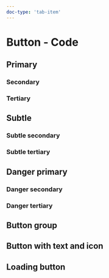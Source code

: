 ```yaml
---
doc-type: 'tab-item'
---
```




# Button - Code

## Primary

<ButtonsPlayground />

### Secondary

<ButtonSecondaryPlayground />

### Tertiary

<ButtonGhostPlayground />

## Subtle

<ButtonGreyPlayground />

### Subtle secondary

<ButtonGreySecondaryPlayground />

### Subtle tertiary

<ButtonGreyGhostPlayground />

## Danger primary

<SinceTag message="2.3.0" />

<ButtonDangerPlayground />

### Danger secondary

<SinceTag message="2.3.0" />

<ButtonDangerOutlinePlayground />

### Danger tertiary

<SinceTag message="2.3.0" />

<ButtonDangerGhostPlayground />

## Button group

<ButtonGroupPlayground />

## Button with text and icon

<ButtonTextIconPlayground />

## Loading button

<ButtonLoadingPlayground />

<PropsApi />
